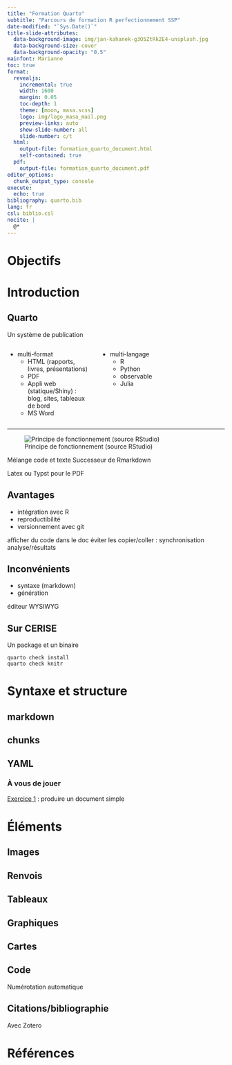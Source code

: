 ---
title: "Formation Quarto"
subtitle: "Parcours de formation R perfectionnement SSP"
date-modified: "`Sys.Date()`"
title-slide-attributes:
  data-background-image: img/jan-kahanek-g3O5ZtRk2E4-unsplash.jpg
  data-background-size: cover
  data-background-opacity: "0.5"
mainfont: Marianne
toc: true
format:
  revealjs:
    incremental: true
    width: 1600
    margin: 0.05
    toc-depth: 1
    theme: [moon, masa.scss]
    logo: img/logo_masa_mail.png
    preview-links: auto
    show-slide-number: all
    slide-number: c/t
  html:
    output-file: formation_quarto_document.html
    self-contained: true
  pdf:
    output-file: formation_quarto_document.pdf
editor_options: 
  chunk_output_type: console
execute: 
  echo: true
bibliography: quarto.bib
lang: fr
csl: biblio.csl
nocite: |
  @*
---

# Objectifs



# Introduction

## Quarto

Un système de publication 

:::: {.columns}

::: {.column width="40%"}
- multi-format
  - HTML (rapports, livres, présentations)
  - PDF
  - Appli web (statique/Shiny) : blog, sites, tableaux de bord
  - MS Word
:::

::: {.column width="60%"}
- multi-langage
  - R
  - Python
  - observable
  - Julia
:::

::::

----

![Principe de fonctionnement (source RStudio)](img/rstudio-qmd-how-it-works.png){#fig-works}

::: notes
Mélange code et texte
Successeur de Rmarkdown

Latex ou Typst pour le PDF
:::

## Avantages

- intégration avec R
- reproductibilité
- versionnement avec git

::: notes
afficher du code dans le doc
éviter les copier/coller : synchronisation analyse/résultats
:::

## Inconvénients

- syntaxe (markdown)
- génération

::: notes
éditeur WYSIWYG
:::

## Sur CERISE

Un package et un binaire

`quarto check install`  
`quarto check knitr`

# Syntaxe et structure

## markdown


## chunks


## YAML

::: {.callout-note}
### À vous de jouer

[Exercice 1](exercices/exercices_enonces_quarto.html#doc-simple) : produire un document simple
:::




# Éléments

## Images

## Renvois

## Tableaux

## Graphiques

## Cartes

## Code


Numérotation automatique

## Citations/bibliographie

Avec Zotero

# Références

